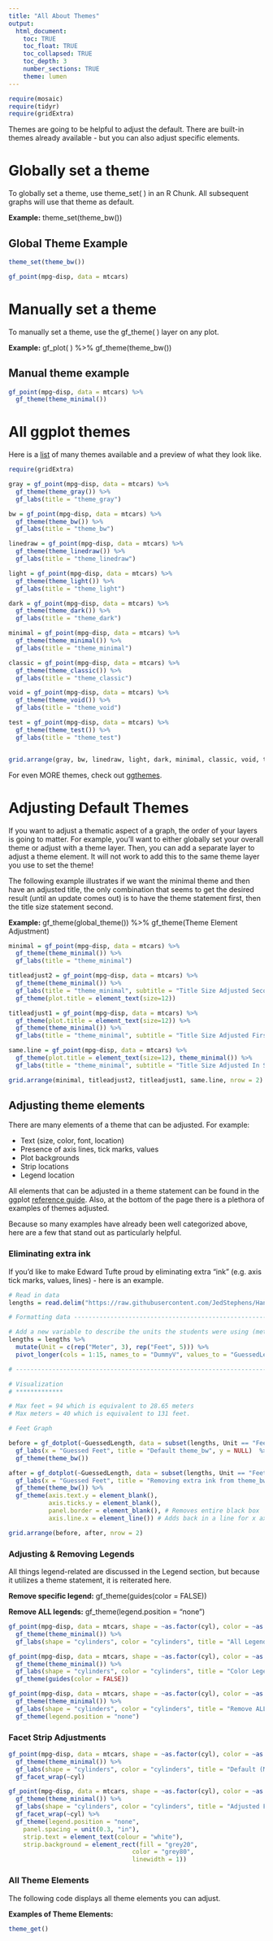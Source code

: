 ```yaml
---
title: "All About Themes"
output: 
  html_document:
    toc: TRUE
    toc_float: TRUE
    toc_collapsed: TRUE
    toc_depth: 3
    number_sections: TRUE
    theme: lumen
---
```


```r
require(mosaic)
require(tidyr)
require(gridExtra)
```

Themes are going to be helpful to adjust the default. There are built-in themes already available - but you can also adjust specific elements.

# Globally set a theme

To globally set a theme, use theme_set( ) in an R Chunk. All subsequent graphs will use that theme as default.

**Example:** theme_set(theme_bw())

## Global Theme Example

```r
theme_set(theme_bw())

gf_point(mpg~disp, data = mtcars)
```

# Manually set a theme

To manually set a theme, use the gf_theme( ) layer on any plot.

**Example:** gf_plot( ) %>% gf_theme(theme_bw())

## Manual theme example

```r
gf_point(mpg~disp, data = mtcars) %>%
  gf_theme(theme_minimal())
```

# All ggplot themes

Here is a [list](https://ggplot2.tidyverse.org/reference/ggtheme.html) of many themes available and a preview of what they look like.

```r
require(gridExtra)

gray = gf_point(mpg~disp, data = mtcars) %>%
  gf_theme(theme_gray()) %>%
  gf_labs(title = "theme_gray")

bw = gf_point(mpg~disp, data = mtcars) %>%
  gf_theme(theme_bw()) %>%
  gf_labs(title = "theme_bw")

linedraw = gf_point(mpg~disp, data = mtcars) %>%
  gf_theme(theme_linedraw()) %>%
  gf_labs(title = "theme_linedraw")

light = gf_point(mpg~disp, data = mtcars) %>%
  gf_theme(theme_light()) %>%
  gf_labs(title = "theme_light")

dark = gf_point(mpg~disp, data = mtcars) %>%
  gf_theme(theme_dark()) %>%
  gf_labs(title = "theme_dark")

minimal = gf_point(mpg~disp, data = mtcars) %>%
  gf_theme(theme_minimal()) %>%
  gf_labs(title = "theme_minimal")

classic = gf_point(mpg~disp, data = mtcars) %>%
  gf_theme(theme_classic()) %>%
  gf_labs(title = "theme_classic")

void = gf_point(mpg~disp, data = mtcars) %>%
  gf_theme(theme_void()) %>%
  gf_labs(title = "theme_void")

test = gf_point(mpg~disp, data = mtcars) %>%
  gf_theme(theme_test()) %>%
  gf_labs(title = "theme_test")


grid.arrange(gray, bw, linedraw, light, dark, minimal, classic, void, test, nrow = 3 )
```
For even MORE themes, check out [ggthemes](https://yutannihilation.github.io/allYourFigureAreBelongToUs/ggthemes/).


# Adjusting Default Themes

If you want to adjust a thematic aspect of a graph, the order of your layers is going to matter. For example, you'll want to either globally set your overall theme or adjust with a theme layer. Then, you can add a separate layer to adjust a theme element. It will not work to add this to the same theme layer you use to set the theme!

The following example illustrates if we want the minimal theme and then have an adjusted title, the only combination that seems to get the desired result (until an update comes out) is to have the theme statement first, then the title size statement second.

**Example:** gf_theme(global_theme()) %>% gf_theme(Theme Element Adjustment)

```r
minimal = gf_point(mpg~disp, data = mtcars) %>%
  gf_theme(theme_minimal()) %>%
  gf_labs(title = "theme_minimal")

titleadjust2 = gf_point(mpg~disp, data = mtcars) %>%
  gf_theme(theme_minimal()) %>%
  gf_labs(title = "theme_minimal", subtitle = "Title Size Adjusted Second") %>%
  gf_theme(plot.title = element_text(size=12))

titleadjust1 = gf_point(mpg~disp, data = mtcars) %>%
  gf_theme(plot.title = element_text(size=12)) %>%
  gf_theme(theme_minimal()) %>%
  gf_labs(title = "theme_minimal", subtitle = "Title Size Adjusted First") 

same.line = gf_point(mpg~disp, data = mtcars) %>%
  gf_theme(plot.title = element_text(size=12), theme_minimal()) %>%
  gf_labs(title = "theme_minimal", subtitle = "Title Size Adjusted In Same Code")

grid.arrange(minimal, titleadjust2, titleadjust1, same.line, nrow = 2)
```

## Adjusting theme elements

There are many elements of a theme that can be adjusted.  For example:

- Text (size, color, font, location)
- Presence of axis lines, tick marks, values
- Plot backgrounds
- Strip locations
- Legend location

All elements that can be adjusted in a theme statement can be found in the ggplot [reference guide](https://ggplot2.tidyverse.org/reference/theme.html).  Also, at the bottom of the page there is a plethora of examples of themes adjusted.  

Because so many examples have already been well categorized above, here are a few that stand out as particularly helpful.

### Eliminating extra ink

If you'd like to make Edward Tufte proud by eliminating extra "ink" (e.g. axis tick marks, values, lines) - here is an example.

```r
# Read in data
lengths = read.delim("https://raw.githubusercontent.com/JedStephens/Handbook-of-Small-Data-Sets/master/LENGTHS.DAT", header = FALSE)

# Formatting data -----------------------------------------------------------------------

# Add a new variable to describe the units the students were using (meter or ft)
lengths = lengths %>%
  mutate(Unit = c(rep("Meter", 3), rep("Feet", 5))) %>%
  pivot_longer(cols = 1:15, names_to = "DummyV", values_to = "GuessedLength", values_drop_na = TRUE)

# ---------------------------------------------------------------------------------------

# Visualization 
# *************

# Max feet = 94 which is equivalent to 28.65 meters
# Max meters = 40 which is equivalent to 131 feet.

# Feet Graph
```


```r
before = gf_dotplot(~GuessedLength, data = subset(lengths, Unit == "Feet"), binwidth = 1, alpha = 0.3) %>%
  gf_labs(x = "Guessed Feet", title = "Default theme_bw", y = NULL)  %>%
  gf_theme(theme_bw())

after = gf_dotplot(~GuessedLength, data = subset(lengths, Unit == "Feet"), binwidth = 1, alpha = 0.3) %>%
  gf_labs(x = "Guessed Feet", title = "Removing extra ink from theme_bw", y = NULL) %>%
  gf_theme(theme_bw()) %>%
  gf_theme(axis.text.y = element_blank(), 
           axis.ticks.y = element_blank(),
           panel.border = element_blank(), # Removes entire black box
           axis.line.x = element_line()) # Adds back in a line for x axis

grid.arrange(before, after, nrow = 2)
```

### Adjusting & Removing Legends

All things legend-related are discussed in the Legend section, but because it utilizes a theme statement, it is reiterated here.


**Remove specific legend:** gf_theme(guides(color = FALSE))

**Remove ALL legends:** gf_theme(legend.position = "none")

```r
gf_point(mpg~disp, data = mtcars, shape = ~as.factor(cyl), color = ~as.factor(cyl), size = ~wt) %>%
  gf_theme(theme_minimal()) %>%
  gf_labs(shape = "cylinders", color = "cylinders", title = "All Legends Included")

gf_point(mpg~disp, data = mtcars, shape = ~as.factor(cyl), color = ~as.factor(cyl), size = ~wt) %>%
  gf_theme(theme_minimal()) %>%
  gf_labs(shape = "cylinders", color = "cylinders", title = "Color Legend Removed (Only)") %>%
  gf_theme(guides(color = FALSE))

gf_point(mpg~disp, data = mtcars, shape = ~as.factor(cyl), color = ~as.factor(cyl), size = ~wt) %>%
  gf_theme(theme_minimal()) %>%
  gf_labs(shape = "cylinders", color = "cylinders", title = "Remove ALL Legends") %>%
  gf_theme(legend.position = "none")
```

### Facet Strip Adjustments


```r
gf_point(mpg~disp, data = mtcars, shape = ~as.factor(cyl), color = ~as.factor(cyl), size = ~wt) %>%
  gf_theme(theme_minimal()) %>%
  gf_labs(shape = "cylinders", color = "cylinders", title = "Default (Minimal) Facet Strip") %>%
  gf_facet_wrap(~cyl)

gf_point(mpg~disp, data = mtcars, shape = ~as.factor(cyl), color = ~as.factor(cyl), size = ~wt) %>%
  gf_theme(theme_minimal()) %>%
  gf_labs(shape = "cylinders", color = "cylinders", title = "Adjusted Facet Strip & Spacing") %>%
  gf_facet_wrap(~cyl) %>%
  gf_theme(legend.position = "none",
    panel.spacing = unit(0.3, "in"),
    strip.text = element_text(colour = "white"),
    strip.background = element_rect(fill = "grey20", 
                                  color = "grey80", 
                                  linewidth = 1))
```


### All Theme Elements

The following code displays all theme elements you can adjust. 

**Examples of Theme Elements:**

```r
theme_get()
```




